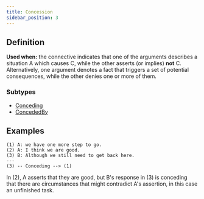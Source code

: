 ```yaml
---
title: Concession
sidebar_position: 3
---
```


## Definition

**Used when:** the connective indicates that one of the arguments describes a situation A which causes C, while the other asserts (or implies) **not** C.
Alternatively, one argument denotes a fact that triggers a set of potential consequences, while the other denies one or more of them.

### Subtypes
- [Conceding](./conceding.mdx)
- [ConcededBy](./concededby.mdx)

## Examples

```
(1) A: we have one more step to go.
(2) A: I think we are good.
(3) B: Although we still need to get back here.
---
(3) -- Conceding --> (1)
```
In (2), A asserts that they are good, but B's response in (3) is conceding that there are circumstances that might contradict A's assertion, in this case an unfinished task.

